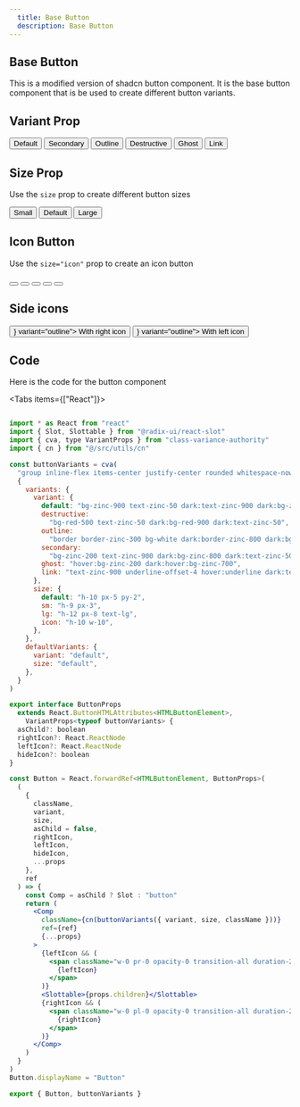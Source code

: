 ```yaml
---
  title: Base Button
  description: Base Button
---
```



## Base Button

This is a modified version of shadcn button component. It is the base button component that is be used to create different button variants.

## Variant Prop

<div className="flex-row-start gap-3 flex-wrap">
  <Button>Default</Button>
  <Button variant="secondary">Secondary</Button>
  <Button variant="outline">Outline</Button>
  <Button variant="destructive">Destructive</Button>
  <Button variant="ghost">Ghost</Button>
  <Button variant="link">Link</Button>
</div>

## Size Prop

Use the `size` prop to create different button sizes


<div className="flex-row-start gap-3 flex-wrap">
  <Button size="sm">Small</Button>
  <Button>Default</Button>
  <Button size="lg">Large</Button>
</div>

## Icon Button

Use the `size="icon"` prop to create an icon button

<div className="flex-row-start gap-3 flex-wrap">
  <Button size="icon">
    <LuMoon />
  </Button>
  <Button size="icon" variant="secondary">
    <LuMoon />
  </Button>
  <Button size="icon" variant="outline">
    <LuMoon />
  </Button>
  <Button size="icon" variant="ghost">
    <LuMoon />
  </Button>
  <Button size="icon" variant="destructive">
    <LuMoon />
  </Button>
</div>

## Side icons

<div className="flex-row-start gap-3 flex-wrap">
  <Button rightIcon={<LuArrowRight />} variant="outline">
    <span>With right icon</span>
  </Button>
  <Button leftIcon={<LuArrowLeft />} variant="outline">
    <span>With left icon</span>
  </Button>
</div>

## Code

Here is the code for the button component

<Tabs items={["React"]}>
  <Tab value="React">

```jsx title="Example.tsx"

import * as React from "react"
import { Slot, Slottable } from "@radix-ui/react-slot"
import { cva, type VariantProps } from "class-variance-authority"
import { cn } from "@/src/utils/cn"

const buttonVariants = cva(
  "group inline-flex items-center justify-center rounded whitespace-nowrap font-medium ring-offset-white transition-all focus-visible:outline-none focus-visible:ring-2 focus-visible:ring-zinc-950 focus-visible:ring-offset-2 disabled:pointer-events-none disabled:opacity-50 dark:ring-offset-zinc-950 dark:focus-visible:ring-zinc-300 active:scale-[0.99] duration-500 hover:scale-[1.02]",
  {
    variants: {
      variant: {
        default: "bg-zinc-900 text-zinc-50 dark:text-zinc-900 dark:bg-zinc-50",
        destructive:
          "bg-red-500 text-zinc-50 dark:bg-red-900 dark:text-zinc-50",
        outline:
          "border border-zinc-300 bg-white dark:border-zinc-800 dark:bg-zinc-950 hover:dark:bg-zinc-800 hover:bg-zinc-200",
        secondary:
          "bg-zinc-200 text-zinc-900 dark:bg-zinc-800 dark:text-zinc-50",
        ghost: "hover:bg-zinc-200 dark:hover:bg-zinc-700",
        link: "text-zinc-900 underline-offset-4 hover:underline dark:text-zinc-50",
      },
      size: {
        default: "h-10 px-5 py-2",
        sm: "h-9 px-3",
        lg: "h-12 px-8 text-lg",
        icon: "h-10 w-10",
      },
    },
    defaultVariants: {
      variant: "default",
      size: "default",
    },
  }
)

export interface ButtonProps
  extends React.ButtonHTMLAttributes<HTMLButtonElement>,
    VariantProps<typeof buttonVariants> {
  asChild?: boolean
  rightIcon?: React.ReactNode
  leftIcon?: React.ReactNode
  hideIcon?: boolean
}

const Button = React.forwardRef<HTMLButtonElement, ButtonProps>(
  (
    {
      className,
      variant,
      size,
      asChild = false,
      rightIcon,
      leftIcon,
      hideIcon,
      ...props
    },
    ref
  ) => {
    const Comp = asChild ? Slot : "button"
    return (
      <Comp
        className={cn(buttonVariants({ variant, size, className }))}
        ref={ref}
        {...props}
      >
        {leftIcon && (
          <span className="w-0 pr-0 opacity-0 transition-all duration-200 group-hover:w-5 group-hover:pr-5 group-hover:opacity-100">
            {leftIcon}
          </span>
        )}
        <Slottable>{props.children}</Slottable>
        {rightIcon && (
          <span className="w-0 pl-0 opacity-0 transition-all duration-200 group-hover:w-5 group-hover:pl-2 group-hover:opacity-100">
            {rightIcon}
          </span>
        )}
      </Comp>
    )
  }
)
Button.displayName = "Button"

export { Button, buttonVariants }

```

</Tab>
</Tabs>
